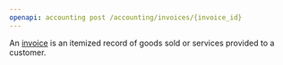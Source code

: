 ```yaml
---
openapi: accounting post /accounting/invoices/{invoice_id}
---
```


An [invoice](https://docs.rootfi.dev/api-reference/invoices/overview) is an itemized record of goods sold or services provided to a customer.
